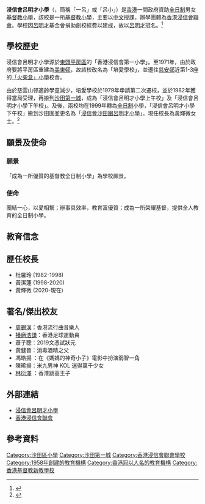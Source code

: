 {{Infobox_School
| name          = 浸信會呂明才小學
| other_name    = {{lang|en|Baptist Lui Ming Choi Primary School}}
| image         = BaptistLuiMingChoiPrimarySchool.jpg
| motto         = 培仁牧愛
| established   = 1958年（香港浸信會聯會第一小學）<br>1982年（現址）
| type          = 津貼小學
| language      = 中文（英文科除外）
| religion      = [[基督教|基督教]]
| affiliation   = [[香港浸信會聯會|香港浸信會聯會]]
| founder       = 
| district      = [[沙田區|沙田區]]
| superintendent=  曾啟文先生
| principal     = 黃輝微女士
| vice_principal= 趙形影副校長、劉慕賢副校長
| staff         = 約60人
| enrollment    = 
| campus_size   = 大概4000平方米
| address       = [[新界|新界]][[沙田_(香港)|沙田]][[第一城|第一城]]得榮街2號
| website       = {{url|http://www.baptist-lmc-primary.edu.hk/}}
| telephone     = {{tel|852|26483132}}
| fax           = {{tel|852|26480533}}
}}
{{不是|浸信會沙田圍呂明才小學}}{{不是|浸信宣道會呂明才小學}}
'''浸信會呂明才小學'''（{{Lang-en|'''Baptist Lui Ming Choi Primary School'''}}，簡稱「一呂」或「呂小」）是[[香港|香港]]一間政府資助[[全日制|全日制]]男女[[基督教|基督教]][[小學|小學]]，該校是一所[[基督教|基督教]][[小學|小學]]，主要以[[中文|中文]]授課，辦學團體為[[香港浸信會聯會|香港浸信會聯會]]。學校因[[呂明才|呂明才]]基金會捐助創校經費以建成，故以[[呂明才|呂明才]]冠名。<ref>{{cite web |title=資助小學 |url=https://www.schooland.hk/ps/lmcps |website=Schooland |accessdate=2021-03-31 |archive-date=2020-11-29 |archive-url=https://web.archive.org/web/20201129164735/https://www.schooland.hk/ps/lmcps |dead-url=no }}</ref>

==學校歷史==
浸信會呂明才小學源於[[東頭平房區|東頭平房區]]的「香港浸信會第一小學」。至1971年，由於政府要將平房區重建為[[美東邨|美東邨]]，故該校改名為「培愛學校」，並遷往[[慈安邨|慈安邨]]近第1-3座的[[「火柴盒」小學|「火柴盒」小學]]校舍。

由於慈雲山邨適齡學童減少，培愛學校於1979年申請第二次遷校，並於1982年獲得當局受理，再搬到[[沙田第一城|沙田第一城]]，成為「浸信會呂明才小學上午校」及「浸信會呂明才小學下午校」。及後，兩校均在1999年轉為[[全日制|全日制]]小學，「浸信會呂明才小學下午校」搬到沙田圍並更名為「[[浸信會沙田圍呂明才小學|浸信會沙田圍呂明才小學]]」。現任校長為黃輝微女士。<ref>{{cite web |title=浸信會呂明才小學　沙田名校　升中保證 |url=https://www.sundaykiss.com/%e4%b8%ad%e5%b0%8f%e5%ad%b8/%e6%b5%b8%e4%bf%a1%e6%9c%83%e5%91%82%e6%98%8e%e6%89%8d%e5%b0%8f%e5%ad%b8-%e6%b2%99%e7%94%b0%e5%90%8d%e6%a0%a1-%e5%8d%87%e4%b8%ad%e4%bf%9d%e8%ad%89-31158/11/ |website=SUNDAY KISS}}</ref>

==願景及使命==
===願景===
「成為一所優質的基督教全日制小學」為學校願景。
===使命===
團結一心，以愛相繫；辦事具效率，教育富優質；成為一所榮耀基督，提供全人教育的全日制小學。

==教育信念==
{{cquote|教養孩童，使他走當行的道，就是到老他也不偏離。。|[[聖經|聖經]]《[[箴言|箴言]]》22:6}}

== 歷任校長 ==
* 杜羅玲 (1982-1998)
* 黃潔蓮 (1998-2020)
* 黃輝微 (2020-現在)

==著名/傑出校友==
*[[周錫漢|周錫漢]]：香港流行曲音樂人
*[[播磨浩謙|播磨浩謙]]：香港足球運動員
*蕭子聰：2019文憑試狀元
*黃健晉：消毒酒精之父
*馮皓揚 ：在《媽媽的神奇小子》電影中扮演弱智一角
* 陳晞揚：米九男神 KOL 迷得萬千少女
* [https://www.sportsroad.hk/archives/193701 林衍澤] {{Wayback|url=https://www.sportsroad.hk/archives/193701 |date=20220126003549 }}：香港跳高王子

==外部連結==
* [http://www.baptist-lmc-primary.edu.hk/ 浸信會呂明才小學] {{Wayback|url=http://www.baptist-lmc-primary.edu.hk/ |date=20200815024949 }}
* [http://www.hkbaptist.org.hk 香港浸信會聯會] {{Wayback|url=http://www.hkbaptist.org.hk/ |date=20090214231211 }}

==參考資料==

[[Category:沙田區小學|Category:沙田區小學]]
[[Category:沙田第一城|Category:沙田第一城]]
[[Category:香港浸信會聯會學校|Category:香港浸信會聯會學校]]
[[Category:1958年創建的教育機構|Category:1958年創建的教育機構]]
[[Category:香港冠以人名的教育機構|Category:香港冠以人名的教育機構]]
[[Category:香港基督教新教學校|Category:香港基督教新教學校]]